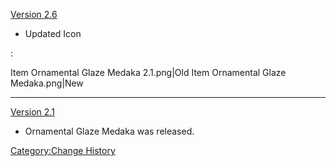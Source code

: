 [[Version 2.6]]
* Updated Icon
:<gallery>
Item Ornamental Glaze Medaka 2.1.png|Old
Item Ornamental Glaze Medaka.png|New
</gallery>
----
[[Version 2.1]]
* Ornamental Glaze Medaka was released.
<noinclude>[[Category:Change History]]</noinclude>